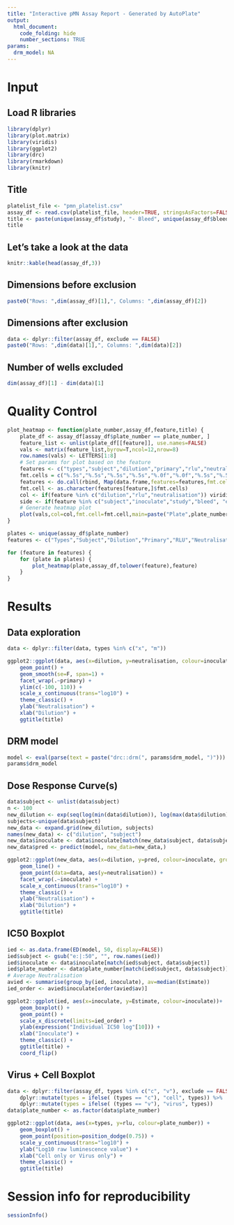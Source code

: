 ```yaml
---
title: "Interactive pMN Assay Report - Generated by AutoPlate"
output:
  html_document:
    code_folding: hide
    number_sections: TRUE
params:
  drm_model: NA
---
```


# Input

## Load R libraries
```r
library(dplyr)
library(plot.matrix)
library(viridis)
library(ggplot2)
library(drc)
library(rmarkdown)
library(knitr)
```

## Title

```r
platelist_file <- "pmn_platelist.csv"
assay_df <- read.csv(platelist_file, header=TRUE, stringsAsFactors=FALSE, check.names=FALSE)
title <- paste(unique(assay_df$study), "- Bleed", unique(assay_df$bleed), "- Virus", unique(assay_df$primary))
title
```

## Let's take a look at the data

```r
knitr::kable(head(assay_df,3))
```

## Dimensions before exclusion

```r
paste0("Rows: ",dim(assay_df)[1],", Columns: ",dim(assay_df)[2])
```

## Dimensions after exclusion

```r
data <- dplyr::filter(assay_df, exclude == FALSE)
paste0("Rows: ",dim(data)[1],", Columns: ",dim(data)[2])
```

## Number of wells excluded

```r
dim(assay_df)[1] - dim(data)[1]
```

# Quality Control

```r
plot_heatmap <- function(plate_number,assay_df,feature,title) {
    plate_df <- assay_df[assay_df$plate_number == plate_number, ]
    feature_list <- unlist(plate_df[[feature]], use.names=FALSE)
    vals <- matrix(feature_list,byrow=T,ncol=12,nrow=8)
    row.names(vals) <- LETTERS[1:8]
    # Set params for plot based on the feature
    features <- c("types","subject","dilution","primary","rlu","neutralisation","inoculate","study","bleed","exclude")
    fmt.cells = c("%.5s","%.5s","%.5s","%.5s","%.0f","%.0f","%.5s","%.5s","%.5s","%.5s")
    features <- do.call(rbind, Map(data.frame,features=features,fmt.cells=fmt.cells))
    fmt.cell <- as.character(features[feature,]$fmt.cells)
    col <- if(feature %in% c("dilution","rlu","neutralisation")) viridis else rainbow
    side <- if(feature %in% c("subject","inoculate","study","bleed", "exclude")) 3 else 4
    # Generate heatmap plot
    plot(vals,col=col,fmt.cell=fmt.cell,main=paste("Plate",plate_number,title),key=list(side=side))
}

plates <- unique(assay_df$plate_number)
features <- c("Types","Subject","Dilution","Primary","RLU","Neutralisation","Inoculate","Study","Bleed","Exclude")

for (feature in features) {
    for (plate in plates) {
        plot_heatmap(plate,assay_df,tolower(feature),feature)
    }
}
```

# Results


## Data exploration

```r
data <- dplyr::filter(data, types %in% c("x", "m"))

ggplot2::ggplot(data, aes(x=dilution, y=neutralisation, colour=inoculate)) +
    geom_point() +
    geom_smooth(se=F, span=1) +
    facet_wrap(.~primary) +
    ylim(c(-100, 110)) +
    scale_x_continuous(trans="log10") +
    theme_classic() +
    ylab("Neutralisation") +
    xlab("Dilution") +
    ggtitle(title)
```

## DRM model

```r
model <- eval(parse(text = paste("drc::drm(", params$drm_model, ")")))
params$drm_model
```

## Dose Response Curve(s)

```r
data$subject <- unlist(data$subject)        
n <- 100
new_dilution <- exp(seq(log(min(data$dilution)), log(max(data$dilution)), length.out=n))
subjects<-unique(data$subject)
new_data <- expand.grid(new_dilution, subjects)
names(new_data) <- c("dilution", "subject")
new_data$inoculate <- data$inoculate[match(new_data$subject, data$subject)]
new_data$pred <- predict(model, new_data=new_data,)

ggplot2::ggplot(new_data, aes(x=dilution, y=pred, colour=inoculate, group=subject)) +
    geom_line() +
    geom_point(data=data, aes(y=neutralisation)) +
    facet_wrap(.~inoculate) +
    scale_x_continuous(trans="log10") +
    theme_classic() +
    ylab("Neutralisation") +
    xlab("Dilution") +
    ggtitle(title)
```

## IC50 Boxplot
```r
ied <- as.data.frame(ED(model, 50, display=FALSE))
ied$subject <- gsub("e:|:50", "", row.names(ied))
ied$inoculate <- data$inoculate[match(ied$subject, data$subject)]
ied$plate_number <- data$plate_number[match(ied$subject, data$subject)]
# Average Neutralisation
avied <- summarise(group_by(ied, inoculate), av=median(Estimate))
ied_order <- avied$inoculate[order(avied$av)]

ggplot2::ggplot(ied, aes(x=inoculate, y=Estimate, colour=inoculate))+
    geom_boxplot() +
    geom_point() +
    scale_x_discrete(limits=ied_order) +
    ylab(expression("Individual IC50 log"[10])) +
    xlab("Inoculate") +
    theme_classic() +
    ggtitle(title) +
    coord_flip()
```

## Virus + Cell Boxplot
```r
data <- dplyr::filter(assay_df, types %in% c("c", "v"), exclude == FALSE)  %>%
    dplyr::mutate(types = ifelse( (types == "c"), "cell", types)) %>%
    dplyr::mutate(types = ifelse( (types == "v"), "virus", types))
data$plate_number <- as.factor(data$plate_number)

ggplot2::ggplot(data, aes(x=types, y=rlu, colour=plate_number)) +
    geom_boxplot() +
    geom_point(position=position_dodge(0.75)) +
    scale_y_continuous(trans="log10") +
    ylab("Log10 raw luminescence value") +
    xlab("Cell only or Virus only") +
    theme_classic() +
    ggtitle(title)
```

# Session info for reproducibility

```r
sessionInfo()
```
